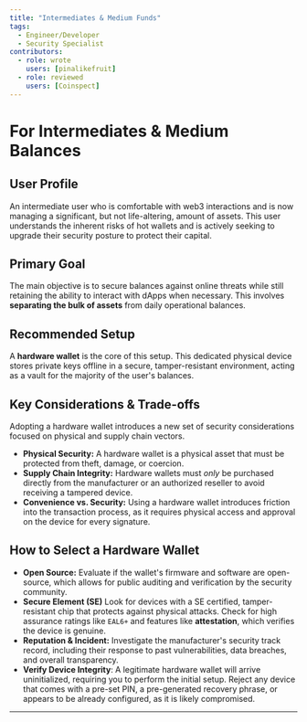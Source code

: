 ```yaml
---
title: "Intermediates & Medium Funds"
tags:
  - Engineer/Developer
  - Security Specialist
contributors:
  - role: wrote
    users: [pinalikefruit]
  - role: reviewed
    users: [Coinspect]
---
```



<TagProvider>
<TagFilter />

# For Intermediates & Medium Balances

<TagList tags={frontmatter.tags} />
<AttributionList contributors={frontmatter.contributors} />

## User Profile

An intermediate user who is comfortable with web3 interactions and is now managing a significant, but not life-altering,
amount of assets. This user understands the inherent risks of hot wallets and is actively seeking to upgrade their
security posture to protect their capital.

## Primary Goal

The main objective is to secure balances against online threats while still retaining the ability to interact with dApps
when necessary. This involves **separating the bulk of assets** from daily operational balances.

## Recommended Setup

A **hardware wallet** is the core of this setup. This dedicated physical device stores private keys offline in a secure,
tamper-resistant environment, acting as a vault for the majority of the user's balances.

## Key Considerations & Trade-offs

Adopting a hardware wallet introduces a new set of security considerations focused on physical and supply chain vectors.

* **Physical Security:** A hardware wallet is a physical asset that must be protected from theft, damage, or coercion.
* **Supply Chain Integrity:** Hardware wallets must *only* be purchased directly from the manufacturer or an authorized
reseller to avoid receiving a tampered device.
* **Convenience vs. Security:** Using a hardware wallet introduces friction into the transaction process, as it requires
physical access and approval on the device for every signature.

## How to Select a Hardware Wallet

* **Open Source:** Evaluate if the wallet's firmware and software are open-source, which allows for public auditing and
verification by the security community.
* **Secure Element (SE)** Look for devices with a SE certified, tamper-resistant chip that protects against physical
attacks. Check for high assurance ratings like `EAL6+` and features like **attestation**, which verifies the device is
genuine.
* **Reputation & Incident:** Investigate the manufacturer's security track record, including their response to past
vulnerabilities, data breaches, and overall transparency.
* **Verify Device Integrity**: A legitimate hardware wallet will arrive uninitialized, requiring you to perform the
initial setup. Reject any device that comes with a pre-set PIN, a pre-generated recovery phrase, or appears to be
already configured, as it is likely compromised.

---

</TagProvider>
<ContributeFooter />
